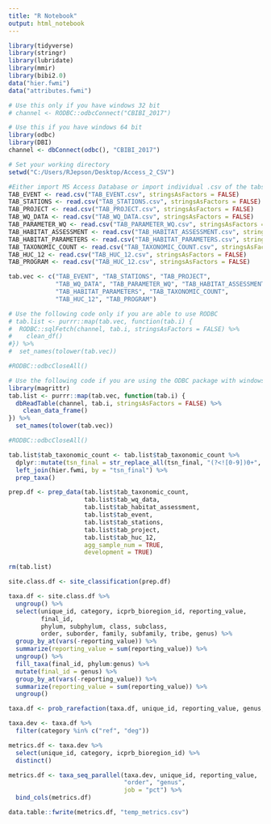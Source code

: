 ```yaml
---
title: "R Notebook"
output: html_notebook
---
```


```r
library(tidyverse)
library(stringr)
library(lubridate)
library(mmir)
library(bibi2.0)
data("hier.fwmi")
data("attributes.fwmi")
```


```r
# Use this only if you have windows 32 bit
# channel <- RODBC::odbcConnect("CBIBI_2017")

# Use this if you have windows 64 bit
library(odbc)
library(DBI)
channel <- dbConnect(odbc(), "CBIBI_2017")

# Set your working directory
setwd("C:/Users/RJepson/Desktop/Access_2_CSV")

#Either import MS Access Database or import individual .csv of the tabs
TAB_EVENT <- read.csv("TAB_EVENT.csv", stringsAsFactors = FALSE)
TAB_STATIONS <- read.csv("TAB_STATIONS.csv", stringsAsFactors = FALSE)
TAB_PROJECT <- read.csv("TAB_PROJECT.csv", stringsAsFactors = FALSE)
TAB_WQ_DATA <- read.csv("TAB_WQ_DATA.csv", stringsAsFactors = FALSE)
TAB_PARAMETER_WQ <- read.csv("TAB_PARAMETER_WQ.csv", stringsAsFactors = FALSE)
TAB_HABITAT_ASSESSMENT <- read.csv("TAB_HABITAT_ASSESSMENT.csv", stringsAsFactors = FALSE)
TAB_HABITAT_PARAMETERS <- read.csv("TAB_HABITAT_PARAMETERS.csv", stringsAsFactors = FALSE)
TAB_TAXONOMIC_COUNT <- read.csv("TAB_TAXONOMIC_COUNT.csv", stringsAsFactors = FALSE)
TAB_HUC_12 <- read.csv("TAB_HUC_12.csv", stringsAsFactors = FALSE)
TAB_PROGRAM <- read.csv("TAB_HUC_12.csv", stringsAsFactors = FALSE)

tab.vec <- c("TAB_EVENT", "TAB_STATIONS", "TAB_PROJECT",
             "TAB_WQ_DATA", "TAB_PARAMETER_WQ", "TAB_HABITAT_ASSESSMENT",
             "TAB_HABITAT_PARAMETERS", "TAB_TAXONOMIC_COUNT",
             "TAB_HUC_12", "TAB_PROGRAM")

# Use the following code only if you are able to use RODBC
# tab.list <- purrr::map(tab.vec, function(tab.i) {
#  RODBC::sqlFetch(channel, tab.i, stringsAsFactors = FALSE) %>% 
#    clean_df()
#}) %>% 
#  set_names(tolower(tab.vec))

#RODBC::odbcCloseAll()

# Use the following code if you are using the ODBC package with windows 64 bit
library(magrittr) 
tab.list <- purrr::map(tab.vec, function(tab.i) {
  dbReadTable(channel, tab.i, stringsAsFactors = FALSE) %>% 
    clean_data_frame()
}) %>% 
  set_names(tolower(tab.vec))

#RODBC::odbcCloseAll()


```

```r
tab.list$tab_taxonomic_count <- tab.list$tab_taxonomic_count %>% 
  dplyr::mutate(tsn_final = str_replace_all(tsn_final, "(?<![0-9])0+", "")) %>% 
  left_join(hier.fwmi, by = "tsn_final") %>% 
  prep_taxa()
```

```r
prep.df <- prep_data(tab.list$tab_taxonomic_count,
                     tab.list$tab_wq_data,
                     tab.list$tab_habitat_assessment,
                     tab.list$tab_event,
                     tab.list$tab_stations,
                     tab.list$tab_project,
                     tab.list$tab_huc_12,
                     agg_sample_num = TRUE,
                     development = TRUE)

rm(tab.list)
```

```r
site.class.df <- site_classification(prep.df)
```


```r
taxa.df <- site.class.df %>% 
  ungroup() %>% 
  select(unique_id, category, icprb_bioregion_id, reporting_value,
         final_id, 
         phylum, subphylum, class, subclass,
         order, suborder, family, subfamily, tribe, genus) %>% 
  group_by_at(vars(-reporting_value)) %>% 
  summarize(reporting_value = sum(reporting_value)) %>% 
  ungroup() %>% 
  fill_taxa(final_id, phylum:genus) %>% 
  mutate(final_id = genus) %>% 
  group_by_at(vars(-reporting_value)) %>% 
  summarize(reporting_value = sum(reporting_value)) %>% 
  ungroup()


```

```r
taxa.df <- prob_rarefaction(taxa.df, unique_id, reporting_value, genus, 100)
```

```r
taxa.dev <- taxa.df %>% 
  filter(category %in% c("ref", "deg"))

metrics.df <- taxa.dev %>% 
  select(unique_id, category, icprb_bioregion_id) %>% 
  distinct()

metrics.df <- taxa_seq_parallel(taxa.dev, unique_id, reporting_value,
                                "order", "genus",
                                job = "pct") %>% 
  bind_cols(metrics.df)
```

```r

data.table::fwrite(metrics.df, "temp_metrics.csv")
```

